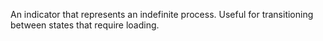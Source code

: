 An indicator that represents an indefinite process. Useful for transitioning between states that require loading.
